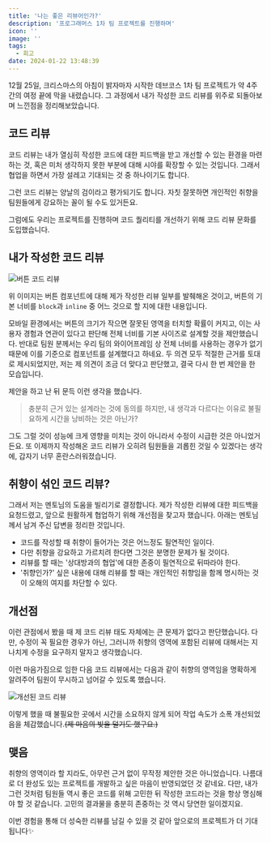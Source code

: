 ```yaml
---
title: '나는 좋은 리뷰어인가?'
description: '프로그래머스 1차 팀 프로젝트를 진행하며'
icon: ''
image: ''
tags:
  - 회고
date: 2024-01-22 13:48:39
---
```


12월 25일, 크리스마스의 아침이 밝자마자 시작한 데브코스 1차 팀 프로젝트가 약 4주 간의 여정 끝에 막을 내렸습니다. 그 과정에서 내가 작성한 코드 리뷰를 위주로 되돌아보며 느낀점을 정리해보았습니다.

## 코드 리뷰

코드 리뷰는 내가 열심히 작성한 코드에 대한 피드백을 받고 개선할 수 있는 환경을 마련하는 것, 혹은 미처 생각하지 못한 부분에 대해 시야를 확장할 수 있는 것입니다. 그래서 협업을 하면서 가장 설레고 기대되는 것 중 하나이기도 합니다.

그런 코드 리뷰는 양날의 검이라고 평가되기도 합니다. 자칫 잘못하면 개인적인 취향을 팀원들에게 강요하는 꼴이 될 수도 있거든요.

그럼에도 우리는 프로젝트를 진행하며 코드 퀄리티를 개선하기 위해 코드 리뷰 문화를 도입했습니다.

## 내가 작성한 코드 리뷰

![버튼 코드 리뷰](/images/code-review/button-code-review.webp)

위 이미지는 버튼 컴포넌트에 대해 제가 작성한 리뷰 일부를 발췌해온 것이고, 버튼의 기본 너비를 `block`과 `inline` 중 어느 것으로 할 지에 대한 내용입니다.

모바일 환경에서는 버튼의 크기가 작으면 잘못된 영역을 터치할 확률이 커지고, 이는 사용자 경험과 연관이 있다고 판단해 전체 너비를 기본 사이즈로 설계할 것을 제안했습니다. 반대로 팀원 분께서는 우리 팀의 와이어프레임 상 전체 너비를 사용하는 경우가 없기 때문에 이를 기준으로 컴포넌트를 설계했다고 하네요. 두 의견 모두 적절한 근거를 토대로 제시되었지만, 저는 제 의견이 조금 더 맞다고 판단했고, 결국 다시 한 번 제안을 한 모습입니다.

제안을 하고 난 뒤 문득 이런 생각을 했습니다.

> 충분히 근거 있는 설계라는 것에 동의를 하지만, 내 생각과 다르다는 이유로 불필요하게 시간을 낭비하는 것은 아닌가?

그도 그럴 것이 성능에 크게 영향을 미치는 것이 아니라서 수정이 시급한 것은 아니었거든요. 또 이제까지 작성해온 코드 리뷰가 오히려 팀원들을 괴롭힌 것일 수 있겠다는 생각에, 갑자기 너무 혼란스러워졌습니다.

## 취향이 섞인 코드 리뷰?

그래서 저는 멘토님의 도움을 빌리기로 결정합니다. 제가 작성한 리뷰에 대한 피드백을 요청드렸고, 앞으로 원활하게 협업하기 위해 개선점을 찾고자 했습니다. 아래는 멘토님께서 남겨 주신 답변을 정리한 것입니다.

- 코드를 작성할 때 취향이 들어가는 것은 어느정도 필연적인 일이다.
- 다만 취향을 강요하고 가르치려 한다면 그것은 분명한 문제가 될 것이다.
- 리뷰를 할 때는 '상대방과의 협업'에 대한 존중이 필연적으로 뒤따라야 한다.
- '취향인가?' 싶은 내용에 대해 리뷰를 할 때는 개인적인 취향임을 함께 명시하는 것이 오해의 여지를 차단할 수 있다.

## 개선점

이런 관점에서 봤을 때 제 코드 리뷰 태도 자체에는 큰 문제가 없다고 판단했습니다. 다만, 수정이 꼭 필요한 경우가 아닌, 그러니까 취향의 영역에 포함된 리뷰에 대해서는 지나치게 수정을 요구하지 말자고 생각했습니다.

이런 마음가짐으로 임한 다음 코드 리뷰에서는 다음과 같이 취향의 영역임을 명확하게 알려주어 팀원이 무시하고 넘어갈 수 있도록 했습니다.

![개선된 코드 리뷰](/images/code-review/better-code-review.webp)

이렇게 했을 때 불필요한 곳에서 시간을 소요하지 않게 되어 작업 속도가 소폭 개선되었음을 체감했습니다.~~(제 마음의 빚을 덜기도 했구요.)~~

## 맺음

취향의 영역이라 할 지라도, 아무런 근거 없이 무작정 제안한 것은 아니었습니다. 나름대로 더 완성도 있는 프로젝트를 개발하고 싶은 마음이 반영되었던 것 같네요. 다만, 내가 그런 것처럼 팀원들 역시 좋은 코드를 위해 고민한 뒤 작성한 코드라는 것을 항상 명심해야 할 것 같습니다. 고민의 결과물을 충분히 존중하는 것 역시 당연한 일이겠지요.

이번 경험을 통해 더 성숙한 리뷰를 남길 수 있을 것 같아 앞으로의 프로젝트가 더 기대됩니다✨
